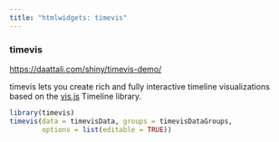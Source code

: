 ```yaml
---
title: "htmlwidgets: timevis"
---
```


### timevis
<https://daattali.com/shiny/timevis-demo/>

timevis lets you create rich and fully interactive timeline visualizations
based on the [vis.js](http://visjs.org/) Timeline library. 

```r
library(timevis)
timevis(data = timevisData, groups = timevisDataGroups,
        options = list(editable = TRUE))
```